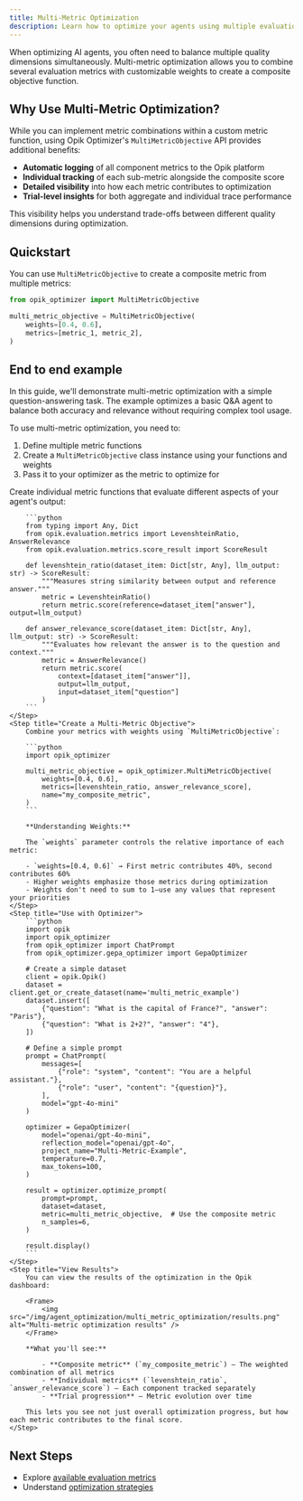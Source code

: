 ```yaml
---
title: Multi-Metric Optimization
description: Learn how to optimize your agents using multiple evaluation metrics simultaneously with composite objectives.
---
```


When optimizing AI agents, you often need to balance multiple quality dimensions simultaneously.
Multi-metric optimization allows you to combine several evaluation metrics with customizable
weights to create a composite objective function.

## Why Use Multi-Metric Optimization?

While you can implement metric combinations within a custom metric function, using Opik Optimizer's
`MultiMetricObjective` API provides additional benefits:

- **Automatic logging** of all component metrics to the Opik platform
- **Individual tracking** of each sub-metric alongside the composite score
- **Detailed visibility** into how each metric contributes to optimization
- **Trial-level insights** for both aggregate and individual trace performance

This visibility helps you understand trade-offs between different quality dimensions during
optimization.

## Quickstart

You can use `MultiMetricObjective` to create a composite metric from multiple metrics:

```python
from opik_optimizer import MultiMetricObjective

multi_metric_objective = MultiMetricObjective(
    weights=[0.4, 0.6],
    metrics=[metric_1, metric_2],
)
```

## End to end example

In this guide, we'll demonstrate multi-metric optimization with a simple question-answering task.
The example optimizes a basic Q&A agent to balance both accuracy and relevance without requiring
complex tool usage.

To use multi-metric optimization, you need to:

1. Define multiple metric functions
2. Create a `MultiMetricObjective` class instance using your functions and weights
3. Pass it to your optimizer as the metric to optimize for

<Steps>
    <Step title="Define Your Metrics">
        Create individual metric functions that evaluate different aspects of your agent's output:

        ```python
        from typing import Any, Dict
        from opik.evaluation.metrics import LevenshteinRatio, AnswerRelevance
        from opik.evaluation.metrics.score_result import ScoreResult

        def levenshtein_ratio(dataset_item: Dict[str, Any], llm_output: str) -> ScoreResult:
            """Measures string similarity between output and reference answer."""
            metric = LevenshteinRatio()
            return metric.score(reference=dataset_item["answer"], output=llm_output)

        def answer_relevance_score(dataset_item: Dict[str, Any], llm_output: str) -> ScoreResult:
            """Evaluates how relevant the answer is to the question and context."""
            metric = AnswerRelevance()
            return metric.score(
                context=[dataset_item["answer"]], 
                output=llm_output, 
                input=dataset_item["question"]
            )
        ```
    </Step>
    <Step title="Create a Multi-Metric Objective">
        Combine your metrics with weights using `MultiMetricObjective`:

        ```python
        import opik_optimizer

        multi_metric_objective = opik_optimizer.MultiMetricObjective(
            weights=[0.4, 0.6],
            metrics=[levenshtein_ratio, answer_relevance_score],
            name="my_composite_metric",
        )
        ```

        **Understanding Weights:**

        The `weights` parameter controls the relative importance of each metric:

        - `weights=[0.4, 0.6]` → First metric contributes 40%, second contributes 60%
        - Higher weights emphasize those metrics during optimization
        - Weights don't need to sum to 1—use any values that represent your priorities
    </Step>
    <Step title="Use with Optimizer">
        ```python
        import opik
        import opik_optimizer
        from opik_optimizer import ChatPrompt
        from opik_optimizer.gepa_optimizer import GepaOptimizer

        # Create a simple dataset
        client = opik.Opik()
        dataset = client.get_or_create_dataset(name='multi_metric_example')
        dataset.insert([
            {"question": "What is the capital of France?", "answer": "Paris"},
            {"question": "What is 2+2?", "answer": "4"},
        ])

        # Define a simple prompt
        prompt = ChatPrompt(
            messages=[
                {"role": "system", "content": "You are a helpful assistant."},
                {"role": "user", "content": "{question}"},
            ],
            model="gpt-4o-mini"
        )

        optimizer = GepaOptimizer(
            model="openai/gpt-4o-mini",
            reflection_model="openai/gpt-4o",
            project_name="Multi-Metric-Example",
            temperature=0.7,
            max_tokens=100,
        )

        result = optimizer.optimize_prompt(
            prompt=prompt,
            dataset=dataset,
            metric=multi_metric_objective,  # Use the composite metric
            n_samples=6,
        )

        result.display()
        ```
    </Step>
    <Step title="View Results">
        You can view the results of the optimization in the Opik dashboard:

        <Frame>
            <img src="/img/agent_optimization/multi_metric_optimization/results.png" alt="Multi-metric optimization results" />
        </Frame>

        **What you'll see:**

            - **Composite metric** (`my_composite_metric`) — The weighted combination of all metrics
            - **Individual metrics** (`levenshtein_ratio`, `answer_relevance_score`) — Each component tracked separately
            - **Trial progression** — Metric evolution over time

        This lets you see not just overall optimization progress, but how each metric contributes to the final score.
    </Step>
</Steps>

## Next Steps

- Explore [available evaluation metrics](/docs/opik/evaluation/metrics)
- Understand [optimization strategies](/docs/opik/agent_optimization/overview)


